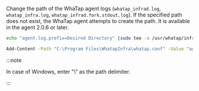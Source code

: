 Change the path of the WhaTap agent logs (`whatap_infrad.log`, `whatap_infra.log`, `whatap_infrad.fork.stdout.log`). If the specified path does not exist, the WhaTap agent attempts to create the path. It is available in the agent 2.0.6 or later.

<Tabs groupId='server-user-script'>
<TabItem value="lxs" label="Linux Shell">

```bash title=SH
echo "agent.log.prefix=Desired Directory" |sudo tee -a /usr/whatap/infra/conf/whatap.conf
```

</TabItem>
<TabItem value="wps" label="Windows Powershell">

```bash title=SH
Add-Content -Path "C:\Program Files\WhatapInfra\whatap.conf" -Value "agent.log.prefix=Directory to change"
```

</TabItem>
</Tabs>

:::note

In case of Windows, enter "\\" as the path delimiter.

:::

